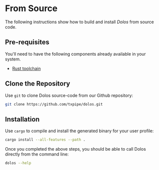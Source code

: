 # From Source

The following instructions show how to build and install _Dolos_ from source code.

## Pre-requisites

You'll need to have the following components already available in your system.

- [Rust toolchain](https://www.rust-lang.org/learn/get-started)

## Clone the Repository

Use `git` to clone Dolos source-code from our Github repository:

```sh
git clone https://github.com/txpipe/dolos.git
```

## Installation

Use `cargo` to compile and install the generated binary for your user profile:

```sh
cargo install --all-features --path .
```

Once you completed the above steps, you should be able to call Dolos directly from the command line:

```sh
dolos --help
```
